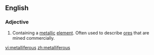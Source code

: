 ==English==

===Adjective===
{{en-adj}}

# {{metallurgy}} Containing a [[metal]]lic [[element]]. Often used to describe [[ore]]s that are mined commercially.
#:''{{{2|Cassiterite is a '''metalliferous''' ore containing tin.}}}''

[[vi:metalliferous]]
[[zh:metalliferous]]